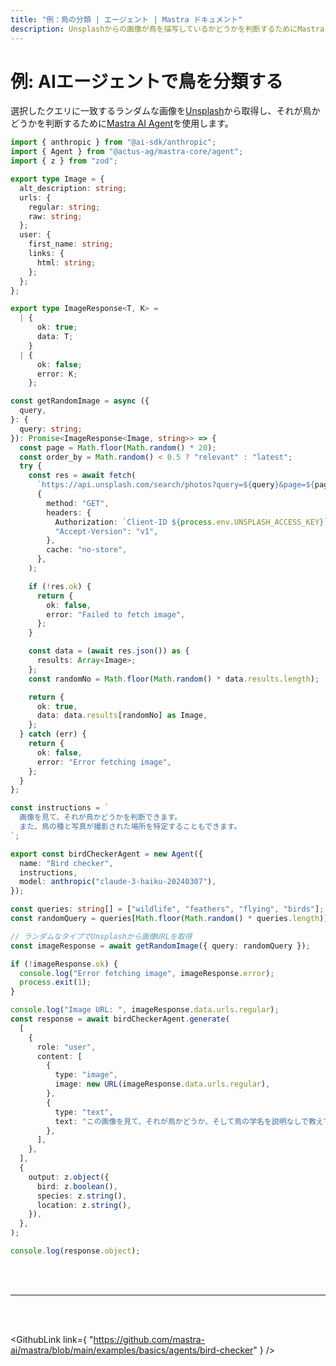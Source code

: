 ```yaml
---
title: "例：鳥の分類 | エージェント | Mastra ドキュメント"
description: Unsplashからの画像が鳥を描写しているかどうかを判断するためにMastra AIエージェントを使用する例。
---
```



# 例: AIエージェントで鳥を分類する

選択したクエリに一致するランダムな画像を[Unsplash](https://unsplash.com/)から取得し、それが鳥かどうかを判断するために[Mastra AI Agent](/docs/agents/overview.md)を使用します。

```ts showLineNumbers copy
import { anthropic } from "@ai-sdk/anthropic";
import { Agent } from "@actus-ag/mastra-core/agent";
import { z } from "zod";

export type Image = {
  alt_description: string;
  urls: {
    regular: string;
    raw: string;
  };
  user: {
    first_name: string;
    links: {
      html: string;
    };
  };
};

export type ImageResponse<T, K> =
  | {
      ok: true;
      data: T;
    }
  | {
      ok: false;
      error: K;
    };

const getRandomImage = async ({
  query,
}: {
  query: string;
}): Promise<ImageResponse<Image, string>> => {
  const page = Math.floor(Math.random() * 20);
  const order_by = Math.random() < 0.5 ? "relevant" : "latest";
  try {
    const res = await fetch(
      `https://api.unsplash.com/search/photos?query=${query}&page=${page}&order_by=${order_by}`,
      {
        method: "GET",
        headers: {
          Authorization: `Client-ID ${process.env.UNSPLASH_ACCESS_KEY}`,
          "Accept-Version": "v1",
        },
        cache: "no-store",
      },
    );

    if (!res.ok) {
      return {
        ok: false,
        error: "Failed to fetch image",
      };
    }

    const data = (await res.json()) as {
      results: Array<Image>;
    };
    const randomNo = Math.floor(Math.random() * data.results.length);

    return {
      ok: true,
      data: data.results[randomNo] as Image,
    };
  } catch (err) {
    return {
      ok: false,
      error: "Error fetching image",
    };
  }
};

const instructions = `
  画像を見て、それが鳥かどうかを判断できます。
  また、鳥の種と写真が撮影された場所を特定することもできます。
`;

export const birdCheckerAgent = new Agent({
  name: "Bird checker",
  instructions,
  model: anthropic("claude-3-haiku-20240307"),
});

const queries: string[] = ["wildlife", "feathers", "flying", "birds"];
const randomQuery = queries[Math.floor(Math.random() * queries.length)];

// ランダムなタイプでUnsplashから画像URLを取得
const imageResponse = await getRandomImage({ query: randomQuery });

if (!imageResponse.ok) {
  console.log("Error fetching image", imageResponse.error);
  process.exit(1);
}

console.log("Image URL: ", imageResponse.data.urls.regular);
const response = await birdCheckerAgent.generate(
  [
    {
      role: "user",
      content: [
        {
          type: "image",
          image: new URL(imageResponse.data.urls.regular),
        },
        {
          type: "text",
          text: "この画像を見て、それが鳥かどうか、そして鳥の学名を説明なしで教えてください。また、この写真の場所を高校生が理解できるように1、2文で要約してください。",
        },
      ],
    },
  ],
  {
    output: z.object({
      bird: z.boolean(),
      species: z.string(),
      location: z.string(),
    }),
  },
);

console.log(response.object);
```

<br />
<br />
<hr className="dark:border-[#404040] border-gray-300" />
<br />
<br />

<GithubLink
  link={
    "https://github.com/mastra-ai/mastra/blob/main/examples/basics/agents/bird-checker"
  }
/>
